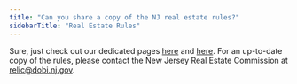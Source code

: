```yaml
---
title: "Can you share a copy of the NJ real estate rules?"
sidebarTitle: "Real Estate Rules"
---
```


Sure, just check out our dedicated pages [here](https://www.generalreferral.com/njrec-rules-and-regulations-45-15) and [here](https://www.generalreferral.com/njrec-rules-and-regulations-11-5). For an up-to-date copy of the rules, please contact the New Jersey Real Estate Commission at [relic@dobi.nj.gov](mailto:relic@dobi.nj.gov).

<Card title="Rules And Regulations - 45-15" icon="sparkles" href="https://www.generalreferral.com/njrec-rules-and-regulations-45-15">
  
</Card>

<Card title="Rules And Regulations - 11-5" icon="sparkles" href="https://www.generalreferral.com/njrec-rules-and-regulations-11-5">
  
</Card>
